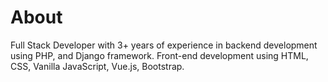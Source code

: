 # About
Full Stack Developer with 3+ years of experience in backend
development using PHP, and Django framework. Front-end
development using HTML, CSS, Vanilla JavaScript, Vue.js, Bootstrap.
